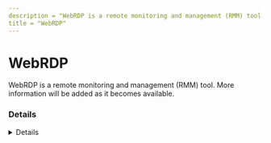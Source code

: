 ```yaml
---
description = "WebRDP is a remote monitoring and management (RMM) tool. More information will be added as it becomes available."
title = "WebRDP"
---
```




# WebRDP

WebRDP is a remote monitoring and management (RMM) tool. More information will be added as it becomes available.

### Details
<Details author={""}
         category={""}
         created={""}
         website={""}
         lastModified={"2/14/2024"}
         privileges={""}
         free={ "" }
         verification={""}
/>

#### Installation Paths
<Card code={ ["webrdp.exe"] }/>





### Forensic Artifacts




#### Network Artifacts
<EuiSpacer size="xl"/>
<NetworkArtifactsTable data={ [{"Description": "Known remote domains", "Domains": ["user_managed", "github.com/Mikej81/WebRDP"], "Ports": []}] }/>




### Detections
- Detects potential network activity of WebRDP RMM tool
  - [Sigma Rule](https://github.com/magicsword-io/LOLRMM/blob/main/detections/sigma/webrdp_network_sigma.yml)
- Detects potential processes activity of WebRDP RMM tool
  - [Sigma Rule](https://github.com/magicsword-io/LOLRMM/blob/main/detections/sigma/webrdp_processes_sigma.yml)

### References
- [github.com/Mikej81/WebRDP](github.com/Mikej81/WebRDP)

